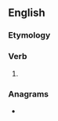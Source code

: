 ==English==

===Etymology===
{{suffix|shame|est|lang=en}}

===Verb===
{{head|en|verb form}}

# {{en-archaic second-person singular of|shame|lang=en}}

===Anagrams===
* {{anagrams|en|a=aehmsst|shmates|smeaths}}